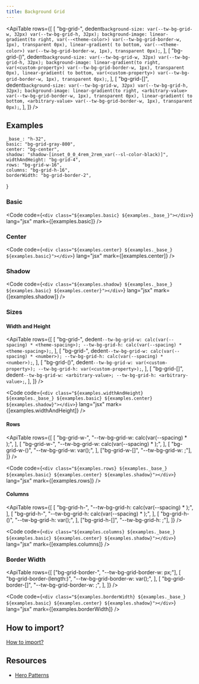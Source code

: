 ```yaml
---
title: Background Grid
---
```



<ApiTable
    rows={[
        [
            "bg-grid-<theme-color>",
            dedent`
                background-size: var(--tw-bg-grid-w, 32px) var(--tw-bg-grid-h, 32px);
                background-image: linear-gradient(to right, var(--<theme-color>) var(--tw-bg-grid-border-w, 1px), transparent 0px), linear-gradient( to bottom, var(--<theme-color>) var(--tw-bg-grid-border-w, 1px), transparent 0px);
            `,
        ],
        [
            "bg-grid-(<custom-property>)",
            dedent`
                background-size: var(--tw-bg-grid-w, 32px) var(--tw-bg-grid-h, 32px);
                background-image: linear-gradient(to right, var(<custom-property>) var(--tw-bg-grid-border-w, 1px), transparent 0px), linear-gradient( to bottom, var(<custom-property>) var(--tw-bg-grid-border-w, 1px), transparent 0px);
            `,
        ],
        [
            "bg-grid-[<arbitrary-value>]",
            dedent`
                background-size: var(--tw-bg-grid-w, 32px) var(--tw-bg-grid-h, 32px);
                background-image: linear-gradient(to right, <arbitrary-value> var(--tw-bg-grid-border-w, 1px), transparent 0px), linear-gradient( to bottom, <arbitrary-value> var(--tw-bg-grid-border-w, 1px), transparent 0px);
            `,
        ],
    ]}
/>

## Examples

    _base_: "h-32",
    basic: "bg-grid-gray-800",
    center: "bg-center",
    shadow: "shadow-[inset_0_0_4rem_2rem_var(--sl-color-black)]",
    widthAndHeight: "bg-grid-4",
    rows: "bg-grid-w-16",
    columns: "bg-grid-h-16",
    borderWidth: "bg-grid-border-2",
}

### Basic

<Preview useGrid={false}>
    <div class={`${examples.basic} ${examples._base_}`} />
</Preview>

<Code
    code={`<div class="${examples.basic} ${examples._base_}"></div>`}
    lang="jsx"
    mark={[examples.basic]}
/>

### Center

<Preview useGrid={false}>
    <div class={`${examples.center} ${examples._base_} ${examples.basic}`} />
</Preview>

<Code
    code={`<div class="${examples.center} ${examples._base_} ${examples.basic}"></div>`}
    lang="jsx"
    mark={[examples.center]}
/>

### Shadow

<Preview useGrid={false}>
    <div
        class={`${examples.shadow} ${examples._base_} ${examples.basic} ${examples.center}`}
    />
</Preview>

<Code
    code={`<div class="${examples.shadow} ${examples._base_} ${examples.basic} ${examples.center}"></div>`}
    lang="jsx"
    mark={[examples.shadow]}
/>

### Sizes

#### Width and Height

<ApiTable
    rows={[
        [
            "bg-grid-<theme-spacing>",
            dedent`
                --tw-bg-grid-w: calc(var(--spacing) * <theme-spacing>);
                --tw-bg-grid-h: calc(var(--spacing) * <theme-spacing>);
            `,
        ],
        [
            "bg-grid-<number>",
            dedent`
                --tw-bg-grid-w: calc(var(--spacing) * <number>);
                --tw-bg-grid-h: calc(var(--spacing) * <number>);
            `,
        ],
        [
            "bg-grid-(<custom-property>)",
            dedent`
                --tw-bg-grid-w: var(<custom-property>);
                --tw-bg-grid-h: var(<custom-property>);
            `,
        ],
        [
            "bg-grid-[<arbitrary-value>]",
            dedent`
                --tw-bg-grid-w: <arbitrary-value>;
                --tw-bg-grid-h: <arbitrary-value>;
            `,
        ],
    ]}
/>

<Preview useGrid={false}>
    <div
        class={`${examples.widthAndHeight} ${examples._base_} ${examples.basic} ${examples.center} ${examples.shadow}`}
    />
</Preview>

<Code
    code={`<div class="${examples.widthAndHeight} ${examples._base_} ${examples.basic} ${examples.center} ${examples.shadow}"></div>`}
    lang="jsx"
    mark={[examples.widthAndHeight]}
/>

#### Rows

<ApiTable
    rows={[
        [
            "bg-grid-w-<theme-spacing>",
            "--tw-bg-grid-w: calc(var(--spacing) * <theme-spacing>);",
        ],
        [
            "bg-grid-w-<number>",
            "--tw-bg-grid-w: calc(var(--spacing) * <number>);",
        ],
        [
            "bg-grid-w-(<custom-property>)",
            "--tw-bg-grid-w: var(<custom-property>);",
        ],
        ["bg-grid-w-[<arbitrary-value>]", "--tw-bg-grid-w: <arbitrary-value>;"],
    ]}
/>

<Preview useGrid={false}>
    <div
        class={`${examples.rows} ${examples._base_} ${examples.basic} ${examples.center} ${examples.shadow}`}
    />
</Preview>

<Code
    code={`<div class="${examples.rows} ${examples._base_} ${examples.basic} ${examples.center} ${examples.shadow}"></div>`}
    lang="jsx"
    mark={[examples.rows]}
/>

#### Columns

<ApiTable
    rows={[
        [
            "bg-grid-h-<theme-spacing>",
            "--tw-bg-grid-h: calc(var(--spacing) * <theme-spacing>);",
        ],
        [
            "bg-grid-h-<number>",
            "--tw-bg-grid-h: calc(var(--spacing) * <number>);",
        ],
        [
            "bg-grid-h-(<custom-property>)",
            "--tw-bg-grid-h: var(<custom-property>);",
        ],
        ["bg-grid-h-[<arbitrary-value>]", "--tw-bg-grid-h: <arbitrary-value>;"],
    ]}
/>

<Preview useGrid={false}>
    <div
        class={`${examples.columns} ${examples._base_} ${examples.basic} ${examples.center} ${examples.shadow}`}
    />
</Preview>

<Code
    code={`<div class="${examples.columns} ${examples._base_} ${examples.basic} ${examples.center} ${examples.shadow}"></div>`}
    lang="jsx"
    mark={[examples.columns]}
/>

### Border Width

<ApiTable
    rows={[
        ["bg-grid-border-<number>", "--tw-bg-grid-border-w: <number>px;"],
        [
            "bg-grid-border-(length:<custom-property>)",
            "--tw-bg-grid-border-w: var(<custom-property>);",
        ],
        [
            "bg-grid-border-[<arbitrary-value>]",
            "--tw-bg-grid-border-w: <arbitrary-value>;",
        ],
    ]}
/>

<Preview useGrid={false}>
    <div
        class={`${examples.borderWidth} ${examples._base_} ${examples.basic} ${examples.center} ${examples.shadow}`}
    />
</Preview>

<Code
    code={`<div class="${examples.borderWidth} ${examples._base_} ${examples.basic} ${examples.center} ${examples.shadow}"></div>`}
    lang="jsx"
    mark={[examples.borderWidth]}
/>

## How to import?

[How to import?](/#how-to-import)

## Resources

- [Hero Patterns](https://heropatterns.com)
